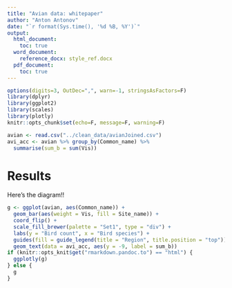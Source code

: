 ```yaml
---
title: "Avian data: whitepaper"
author: "Anton Antonov"
date: "`r format(Sys.time(), '%d %B, %Y')`"
output: 
  html_document: 
    toc: true
  word_document:
    reference_docx: style_ref.docx
  pdf_document:
    toc: true
---
```


```r
options(digits=3, OutDec=",", warn=-1, stringsAsFactors=F)
library(dplyr)
library(ggplot2)
library(scales)
library(plotly)
knitr::opts_chunk$set(echo=F, message=F, warning=F)
```

```r
avian <- read.csv("../clean_data/avianJoined.csv")
avi_acc <- avian %>% group_by(Common_name) %>%
  summarise(sum_b = sum(Vis))
```

# Results

Here's the diagram!!

```r
g <- ggplot(avian, aes(Common_name)) +
  geom_bar(aes(weight = Vis, fill = Site_name)) +
  coord_flip() +
  scale_fill_brewer(palette = "Set1", type = "div") +
  labs(y = "Bird count", x = "Bird species") +
  guides(fill = guide_legend(title = "Region", title.position = "top")) +
  geom_text(data = avi_acc, aes(y = -9, label = sum_b))
if (knitr::opts_knit$get("rmarkdown.pandoc.to") == "html") {
  ggplotly(g)
} else {
  g
}
```
